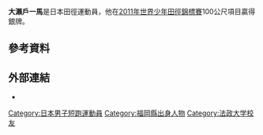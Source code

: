 {{noteTA|1=zh-cn:0米;zh-hk:0米;zh-tw:0公尺}}
{{Infobox sportsperson
| name                      = 大瀨戶一馬
| image                     = 
| alt                       = 
| real_name                 = 
| native_name               = 
| native_name_lang          = 
| romanizedname             = 
| english_name              = 
| birth_name                = 
| nationality               = 
| national_team             = 
| ethnicity                 = 
| hometown                  = 
| citizenship               = 
| birth_date                = {{Birth date and age|year=1994|month=8|day=5}}
| birth_place               = {{JPN}}[[福岡縣|福岡縣]][[京都郡|京都郡]][[苅田町|苅田町]]
| death_date                = 
| death_place               = 
| resting_place             = 
| resting_place_coordinates = 
| monuments                 = 
| residence                 = 
| education                 = 法政大學スポーツ健康學部
| alma_mater                = 苅田町立新津中學校<br/>福岡縣立小倉東高等學校<br/>法政大學
| occupation                = 
| years_active              = 2006年–
| agent                     = 安川電機陸上部
| height                    = {{height|m=1.78}}
| weight                    = {{weight|kg=68}}
| spouse                    = 
| country                   = 
| sport                     = 田徑
| event                     = 短跑
| collegeteam               = 法政大學陸上競技部
| team                      = 
| turnedpro                 = 
| coach                     = 
| retired                   = 
| coaching                  = 
| worlds                    = 
{{ubl
|'''2011年IAAF世界挑戰賽川崎站'''：4×100公尺接力第四名
|'''2011年世界青少年田徑錦標賽'''：100公尺第二名
|'''2011年世界青少年田徑錦標賽'''：混合接力第二名
|'''2012年IAAF世界挑戰賽川崎站'''：4×100公尺接力第五名
|'''2012年世界青年田徑錦標賽'''：4×100公尺接力第三名
|'''2014年IAAF世界挑戰賽東京站'''：100公尺第六名
|'''2014年IAAF世界接力賽'''：4×100公尺接力第五名
|'''2014年IAAF洲際盃'''：4×100公尺接力第四名
|'''2015年IAAF世界接力賽'''：4×100公尺接力第三名
|'''2015年夏季世界大學運動會'''：4×100公尺接力第一名
|'''2016年IAAF世界挑戰賽川崎站'''：100公尺第七名
|'''2017年IAAF世界挑戰賽川崎站'''：100公尺第八名
}}
| regionals                 = 
{{ubl
|'''2012年臺日青年室內田徑交流賽男子組'''：60公尺第一名
|'''2013年臺日青年室內田徑交流賽男子組'''：60公尺第一名
|'''2013年亞洲田徑錦標賽'''：4×100公尺接力第二名
|'''2013年東亞運動會'''：100公尺第三名
|'''2013年東亞運動會'''：4×100公尺接力第一名
|'''2015年亞洲田徑錦標賽'''：4×100公尺接力第三名
|'''2016年中日韓友誼田徑賽'''：100公尺第一名
|'''2016年中日韓友誼田徑賽'''：4×100公尺接力第一名
}}
| nationals                 = 
{{ubl
|'''2010年全國高等學校陸上競技對校選手權大會男子組'''：100公尺第八名
|'''2011年全國高等學校陸上競技對校選手權大會男子組'''：100公尺第二名
|'''2012年織田幹雄紀念國際陸上競技大會男子A組'''：100公尺第三名
|'''2012年全國高等學校陸上競技對校選手權大會男子組'''：100公尺第一名
|'''2013年織田幹雄紀念國際陸上競技大會男子B組'''：100公尺第四名
|'''2013年關東學生陸上競技對校選手權大會男子1部'''：100公尺第五名
|'''2013年關東學生陸上競技對校選手權大會男子1部'''：4×100公尺接力第三名
|'''2013年關東學生陸上競技對校選手權大會男子1部'''：200公尺第六名
|'''2013年日本陸上競技選手權大會男子組'''：100公尺第六名
|'''2014年Texas接力賽（Invitational）（Section 1）'''：100公尺第四名
|'''2014年Texas接力賽（Invitational）'''：4×100公尺接力第三名
|'''2014年日本陸上競技選手權大會男子組'''：100公尺第四名
|'''2014年日本學生陸上競技個人選手權大會男子組'''：200公尺第一名
|'''2014年日本學生陸上競技個人選手權大會男子組'''：400公尺第三名
|'''2015年Texas接力賽（Invitational）（Section 1）'''：100公尺第六名
|'''2015年織田幹雄記念國際陸上競技大會男子A組'''：200公尺第五名
|'''2015年織田幹雄記念國際陸上競技大會男子B組'''：100公尺第一名
|'''2015年日本陸上競技選手權大會男子組'''：100公尺第八名
|'''2015年日本學生陸上競技對校選手權大會男子組'''：100公尺第二名
|'''2015年日本學生陸上競技對校選手權大會男子組'''：200公尺第四名
|'''2015年日本學生陸上競技對校選手權大會男子組'''：4×100公尺接力第二名
|'''2016年關東學生陸上競技對校選手權大會男子1部'''：100公尺第二名
|'''2016年關東學生陸上競技對校選手權大會男子1部'''：4×100公尺接力第三名
|'''2016年關東學生陸上競技對校選手權大會男子1部'''：200公尺第一名
|'''2016年日本陸上競技選手權大會男子組'''：100公尺第四名
|'''2016年日本陸上競技選手權大會男子組'''：200公尺第五名
|'''2016年日本學生陸上競技對校選手權大會男子組'''：100公尺第四名
|'''2017年NITRO田徑賽（Round 2）'''：100公尺第三名
|'''2017年NITRO田徑賽（Round 2）'''：4×400公尺接力（Mixed）第三名
|'''2017年NITRO田徑賽（Round 3）'''：60公尺第五名
|'''2017年全日本實業團對抗陸上競技選手權大會男子組'''：200公尺第五名
|'''2018年織田幹雄記念國際陸上競技大會男子組（SEIKOﾁｬﾚﾝｼﾞ）'''：100公尺第六名
|'''2018年東日本實業團陸上競技選手權大會男子組'''：100公尺第三名
|'''2018年東日本實業團陸上競技選手權大會男子A組'''：200公尺第二名
|'''2019年實業團學生對抗陸上競技大會男子組'''：100公尺第五名
|'''2019年實業團學生對抗陸上競技大會男子組'''：4×100公尺接力第二名
}}
| olympics                  = 
| highestranking            = 
{{plainlist|
*【50公尺-55公尺-60公尺-100公尺】：第428名（2019年）
}}
| pb                        = 
{{ubl
|'''30公尺'''：3.89秒 （2014年）
|'''40公尺'''：4.81秒 （2014年）
|'''50公尺'''：5.72秒（W：+2.0） （2014年）
|'''60公尺'''：6.62秒（W：+2.0） （2014年）
|'''70公尺'''：7.51秒（W：+2.0） （2014年）
|'''80公尺'''：8.41秒（W：+2.0） （2014年）
|'''90公尺'''：9.32秒（W：+2.0） （2014年）
|'''100公尺'''：10.19秒（W：+1.7） （2016年）
|'''200公尺'''：20.55秒（W：+0.6） （2016年）
|'''400公尺'''：47.15秒（RT：0.192） （2014年）
}}
| medaltemplates            = 
{{MedalCountry|{{JPN}}}}
{{MedalSport|男子田徑}}
{{MedalCompetition|世界青少年田徑錦標賽}}
{{MedalSilver|2011年法國里爾|100公尺}}
{{MedalSilver|2011年法國里爾|混合接力}}
{{MedalCompetition|臺日青年室內田徑交流賽}}
{{MedalGold|2012年日本大阪府|60公尺}}
{{MedalGold|2013年日本大阪府|60公尺}}
{{MedalCompetition|世界青年田徑錦標賽}}
{{MedalBronze|2012年西班牙加泰羅尼亞巴塞隆納|4×100公尺接力}}
{{MedalCompetition|亞洲田徑錦標賽}}
{{MedalSilver|2013年印度浦那|4×100公尺接力}}
{{MedalBronze|2015年中國湖北省武漢市漢陽區|4×100公尺接力}}
{{MedalCompetition|東亞運動會}}
{{MedalBronze|2013年中國天津市南開區|100公尺}}
{{MedalGold|2013年中國天津市南開區|4×100公尺接力}}
{{MedalCompetition|Texas接力賽（Invitational）}}
{{MedalBronze|2014年美國德克薩斯州Austin|4×100公尺接力}}
{{MedalCompetition|IAAF世界接力賽}}
{{MedalBronze|2015年巴哈馬拿索|4×100公尺接力}}
{{MedalCompetition|夏季世界大學運動會}}
{{MedalGold|2015年韓國光州廣域市|4×100公尺接力}}
{{MedalCompetition|中日韓友誼田徑賽}}
{{MedalGold|2016年韓國慶尚北道金泉市|100公尺}}
{{MedalGold|2016年韓國慶尚北道金泉市|4×100公尺接力}}
{{MedalCompetition|NITRO田徑賽（Round 2）}}
{{MedalBronze|2017年澳大利亞墨爾本|100公尺}}
{{MedalBronze|2017年澳大利亞墨爾本|4×400公尺接力（Mixed）}}
| show-medals               = 
| updated                   = 2018年12月14日
}}
{{世大運獎牌記錄
|項目=田徑
|a1=2015
|b1=1
|c1=4×100公尺接力
}}
{{japanese|大瀬戸一馬||Oseto Kazuma}}
'''大瀨戶一馬'''{{BD|1994年|8月5日||}}是日本田徑運動員，他在[[2011年世界少年田徑錦標賽|2011年世界少年田徑錦標賽]]100公尺項目贏得銀牌。

== 參考資料 ==
{{Reflist}}

== 外部連結 ==
*{{IAAF name|259959}}

[[Category:日本男子短跑運動員|Category:日本男子短跑運動員]]
[[Category:福岡縣出身人物|Category:福岡縣出身人物]]
[[Category:法政大学校友|Category:法政大学校友]]